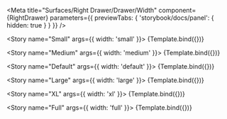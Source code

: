 
<Meta 
  title="Surfaces/Right Drawer/Drawer/Width" 
  component={RightDrawer}
  parameters={{ previewTabs: { 'storybook/docs/panel': { hidden: true } } }}
/>

<Story name="Small" args={{ width: 'small' }}>
  {Template.bind({})}
</Story>

<Story name="Medium" args={{ width: 'medium' }}>
  {Template.bind({})}
</Story>

<Story name="Default" args={{ width: 'default' }}>
  {Template.bind({})}
</Story>

<Story name="Large" args={{ width: 'large' }}>
  {Template.bind({})}
</Story>

<Story name="XL" args={{ width: 'xl' }}>
  {Template.bind({})}
</Story>

<Story name="Full" args={{ width: 'full' }}>
  {Template.bind({})}
</Story>

